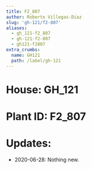 ```yaml
---
title: F2_807
author: Roberto Villegas-Diaz
slug: 'gh-121/f2-807'
aliases:
  - gh_121-f2_807
  - gh-121-f2-807
  - gh121-f2807
extra_crumbs:
  name: GH121
  path: /label/gh-121
---
```


# **House**: GH_121
# **Plant ID**: F2_807
# **Updates**: 
 - 2020-06-28: Nothing new.
